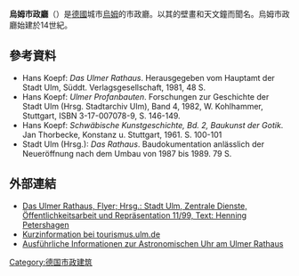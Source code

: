 {{No footnotes|time=2020-08-25T14:58:04+00:00}}
'''烏姆市政廳'''（{{lang-de|Rathaus}}）是[[德國|德國]]城市[[烏姆|烏姆]]的市政廳。以其的壁畫和天文鐘而聞名。烏姆市政廳始建於14世紀。
== 參考資料 ==
*Hans Koepf: ''Das Ulmer Rathaus''. Herausgegeben vom Hauptamt der Stadt Ulm, Süddt. Verlagsgesellschaft, 1981, 48 S.
*Hans Koepf: ''Ulmer Profanbauten''. Forschungen zur Geschichte der Stadt Ulm (Hrsg. Stadtarchiv Ulm), Band 4, 1982, W. Kohlhammer, Stuttgart, ISBN 3-17-007078-9, S. 146-149.
*Hans Koepf: ''Schwäbische Kunstgeschichte, Bd. 2, Baukunst der Gotik''. Jan Thorbecke, Konstanz u. Stuttgart, 1961. S. 100-101
*Stadt Ulm (Hrsg.): ''Das Rathaus''. Baudokumentation anlässlich der Neueröffnung nach dem Umbau von 1987 bis 1989. 79 S.
== 外部連結 ==
{{commonscat|Rathaus Ulm|Rathaus Ulm}}
*[http://tourismus.ulm.de/tourismus/_pdf/Flyer_stadt_ulm/Rathaus_neu_08.pdf Das Ulmer Rathaus, Flyer; Hrsg.: Stadt Ulm, Zentrale Dienste, Öffentlichkeitsarbeit und Repräsentation 11/99, Text: Henning Petershagen] {{Wayback|url=http://tourismus.ulm.de/tourismus/_pdf/Flyer_stadt_ulm/Rathaus_neu_08.pdf |date=20120528071754 }}
*[http://tourismus.ulm.de/tourismus/de/sehenswert/altstadt_city/beim_rathaus/rathaus_ulm.php Kurzinformation bei tourismus.ulm.de] {{Wayback|url=http://tourismus.ulm.de/tourismus/de/sehenswert/altstadt_city/beim_rathaus/rathaus_ulm.php |date=20200924005757 }}
*[http://www.astrouhr.telebus.de/ Ausführliche Informationen zur Astronomischen Uhr am Ulmer Rathaus] {{Wayback|url=http://www.astrouhr.telebus.de/ |date=20210126141224 }}
[[Category:德国市政建筑|Category:德国市政建筑]]
